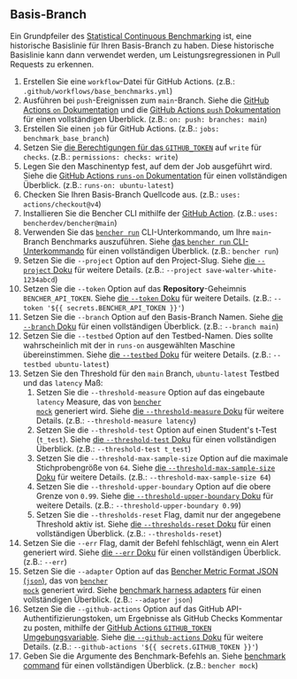 
## Basis-Branch

Ein Grundpfeiler des [Statistical Continuous Benchmarking][statistical continuous benchmarking]
ist, eine historische Basislinie für Ihren Basis-Branch zu haben.
Diese historische Basislinie kann dann verwendet werden, um Leistungsregressionen in Pull Requests zu erkennen.

<BaseBranchCode />

1. Erstellen Sie eine `workflow`-Datei für GitHub Actions.
   (z.B.: `.github/workflows/base_benchmarks.yml`)
2. Ausführen bei `push`-Ereignissen zum `main`-Branch.
   Siehe die [GitHub Actions `on` Dokumentation][github actions on]
   und die [GitHub Actions `push` Dokumentation][github actions push] für einen vollständigen Überblick.
   (z.B.: `on: push: branches: main`)
3. Erstellen Sie einen `job` für GitHub Actions.
   (z.B.: `jobs: benchmark_base_branch`)
4. Setzen Sie [die Berechtigungen für das `GITHUB_TOKEN`][github token permissions]
   auf `write` für `checks`.
   (z.B.: `permissions: checks: write`)
5. Legen Sie den Maschinentyp fest, auf dem der Job ausgeführt wird.
   Siehe die [GitHub Actions `runs-on` Dokumentation][github actions runs-on]
   für einen vollständigen Überblick.
   (z.B.: `runs-on: ubuntu-latest`)
6. Checken Sie Ihren Basis-Branch Quellcode aus.
   (z.B.: `uses: actions/checkout@v4`)
7. Installieren Sie die Bencher CLI mithilfe der [GitHub Action][bencher cli github action].
   (z.B.: `uses: bencherdev/bencher@main`)
8. Verwenden Sie das <code><a href="/de/docs/explanation/bencher-run/">bencher run</a></code> CLI-Unterkommando,
   um Ihre `main`-Branch Benchmarks auszuführen.
   Siehe [das `bencher run` CLI-Unterkommando][bencher run] für einen vollständigen Überblick.
   (z.B.: `bencher run`)
9. Setzen Sie die `--project` Option auf den Project-Slug.
   Siehe [die `--project` Doku][project option] für weitere Details.
   (z.B.: `--project save-walter-white-1234abcd`)
10. Setzen Sie die `--token` Option auf das **Repository**-Geheimnis `BENCHER_API_TOKEN`.
   Siehe [die `--token` Doku][token option] für weitere Details.
   (z.B.: `--token '${{ secrets.BENCHER_API_TOKEN }}'`)
11. Setzen Sie die `--branch` Option auf den Basis-Branch Namen.
    Siehe [die `--branch` Doku][branch option] für einen vollständigen Überblick.
    (z.B.: `--branch main`)
12. Setzen Sie die `--testbed` Option auf den Testbed-Namen.
    Dies sollte wahrscheinlich mit der in `runs-on` ausgewählten Maschine übereinstimmen.
    Siehe [die `--testbed` Doku][testbed option] für weitere Details.
    (z.B.: `--testbed ubuntu-latest`)
13. Setzen Sie den Threshold für den `main` Branch, `ubuntu-latest` Testbed und das `latency` Maß:
    1. Setzen Sie die `--threshold-measure` Option auf das eingebaute `latency` Measure, das von <code><a href="/de/docs/reference/bencher-metric-format/#bencher-mock">bencher mock</a></code> generiert wird.
    Siehe [die `--threshold-measure` Doku][threshold measure option] für weitere Details.
    (z.B.: `--threshold-measure latency`)
    2. Setzen Sie die `--threshold-test` Option auf einen Student's t-Test (`t_test`).
    Siehe [die `--threshold-test` Doku][threshold test option] für einen vollständigen Überblick.
    (z.B.: `--threshold-test t_test`)
    3. Setzen Sie die `--threshold-max-sample-size` Option auf die maximale Stichprobengröße von `64`.
    Siehe [die `--threshold-max-sample-size` Doku][threshold max sample size] für weitere Details.
    (z.B.: `--threshold-max-sample-size 64`)
    4. Setzen Sie die `--threshold-upper-boundary` Option auf die obere Grenze von `0.99`.
    Siehe [die `--threshold-upper-boundary` Doku][threshold upper boundary] für weitere Details.
    (z.B.: `--threshold-upper-boundary 0.99`)
    5. Setzen Sie die `--thresholds-reset` Flag, damit nur der angegebene Threshold aktiv ist.
    Siehe [die `--thresholds-reset` Doku][thresholds reset] für einen vollständigen Überblick.
    (z.B.: `--thresholds-reset`)
14. Setzen Sie die `--err` Flag, damit der Befehl fehlschlägt, wenn ein Alert generiert wird.
    Siehe [die `--err` Doku][alert err] für einen vollständigen Überblick.
    (z.B.: `--err`)
15. Setzen Sie die `--adapter` Option auf das [Bencher Metric Format JSON (`json`)][bmf], das von <code><a href="/de/docs/reference/bencher-metric-format/#bencher-mock">bencher mock</a></code> generiert wird.
    Siehe [benchmark harness adapters][adapter json] für einen vollständigen Überblick.
    (z.B.: `--adapter json`)
16. Setzen Sie die `--github-actions` Option auf das GitHub API-Authentifizierungstoken, um Ergebnisse als GitHub Checks Kommentar zu posten, mithilfe
    der [GitHub Actions `GITHUB_TOKEN` Umgebungsvariable][github token].
    Siehe [die `--github-actions` Doku][github actions option] für weitere Details.
    (z.B.: `--github-actions '${{ secrets.GITHUB_TOKEN }}'`)
17. Geben Sie die Argumente des Benchmark-Befehls an.
    Siehe [benchmark command][command argument] für einen vollständigen Überblick.
    (z.B.: `bencher mock`)

[github actions on]: https://docs.github.com/de/actions/using-workflows/workflow-syntax-for-github-actions#on
[github actions push]: https://docs.github.com/de/webhooks/webhook-events-and-payloads#push
[github token permissions]: https://docs.github.com/de/actions/using-jobs/assigning-permissions-to-jobs#setting-the-github_token-permissions-for-a-specific-job
[github actions runs-on]: https://docs.github.com/de/actions/using-workflows/workflow-syntax-for-github-actions#jobsjob_idruns-on
[bencher cli github action]: https://github.com/marketplace/actions/bencher-cli
[github token]: https://docs.github.com/de/actions/security-guides/automatic-token-authentication

[statistical continuous benchmarking]: /de/docs/how-to/track-benchmarks/#statistical-continuous-benchmarking
[bencher run]: /de/docs/explanation/bencher-run/
[project option]: /de/docs/explanation/bencher-run/#--project-project
[token option]: /de/docs/explanation/bencher-run/#--token-token
[branch option]: /de/docs/explanation/branch-selection/#--branch-branch
[testbed option]: /de/docs/explanation/bencher-run/#--testbed-testbed
[threshold measure option]: /de/docs/explanation/thresholds/#--threshold-measure-measure
[threshold test option]: /de/docs/explanation/thresholds/#--threshold-test-test
[threshold max sample size]: /de/docs/explanation/thresholds/#--threshold-max-sample-size-size
[threshold upper boundary]: /de/docs/explanation/thresholds/#--threshold-upper-boundary-boundary
[thresholds reset]: /de/docs/explanation/thresholds/#--thresholds-reset
[alert err]: /de/docs/explanation/thresholds/#--err
[bmf]: /de/docs/reference/bencher-metric-format/
[adapter json]: /de/docs/explanation/adapters/#-json
[github actions option]: /de/docs/explanation/bencher-run/#--github-actions-github_token
[command argument]: /de/docs/explanation/bencher-run/#benchmark-command